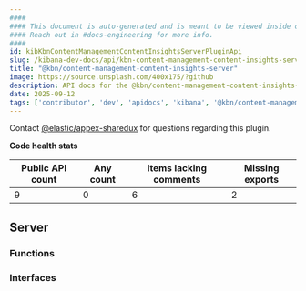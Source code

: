 ```yaml
---
####
#### This document is auto-generated and is meant to be viewed inside our experimental, new docs system.
#### Reach out in #docs-engineering for more info.
####
id: kibKbnContentManagementContentInsightsServerPluginApi
slug: /kibana-dev-docs/api/kbn-content-management-content-insights-server
title: "@kbn/content-management-content-insights-server"
image: https://source.unsplash.com/400x175/?github
description: API docs for the @kbn/content-management-content-insights-server plugin
date: 2025-09-12
tags: ['contributor', 'dev', 'apidocs', 'kibana', '@kbn/content-management-content-insights-server']
---
```




Contact [@elastic/appex-sharedux](https://github.com/orgs/elastic/teams/appex-sharedux) for questions regarding this plugin.

**Code health stats**

| Public API count  | Any count | Items lacking comments | Missing exports |
|-------------------|-----------|------------------------|-----------------|
| 9 | 0 | 6 | 2 |

## Server

### Functions
<DocDefinitionList data={kbnContentManagementContentInsightsServerObj.server.functions}/>

### Interfaces
<DocDefinitionList data={kbnContentManagementContentInsightsServerObj.server.interfaces}/>

